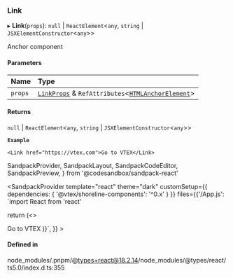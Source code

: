 ### Link

▸ **Link**(`props`): `null` \| `ReactElement`\<`any`, `string` \| `JSXElementConstructor`\<`any`\>\>

Anchor component

#### Parameters

| Name    | Type                                                                                                                                              |
| :------ | :------------------------------------------------------------------------------------------------------------------------------------------------ |
| `props` | [`LinkProps`](/components/link/props.md) & `RefAttributes`\<[`HTMLAnchorElement`](https://developer.mozilla.org/docs/Web/API/HTMLAnchorElement)\> |

#### Returns

`null` \| `ReactElement`\<`any`, `string` \| `JSXElementConstructor`\<`any`\>\>

**`Example`**

```tsx copy showLineNumbers filename="example.tsx"
<Link href="https://vtex.com">Go to VTEX</Link>
```

SandpackProvider,
SandpackLayout,
SandpackCodeEditor,
SandpackPreview,
} from '@codesandbox/sandpack-react'

<SandpackProvider
template="react"
theme="dark"
customSetup={{ dependencies: { '@vtex/shoreline-components': '^0.x' } }}
files={{'/App.js': `import React from 'react'

return (<>

<Link href="https://vtex.com">Go to VTEX</Link>
</>
)}`,
    }}
  >
    <SandpackLayout>
      <SandpackCodeEditor />
      <SandpackPreview />
    </SandpackLayout>
  </SandpackProvider>

#### Defined in

node_modules/.pnpm/@types+react@18.2.14/node_modules/@types/react/ts5.0/index.d.ts:355
